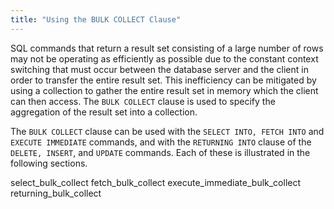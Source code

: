 ```yaml
---
title: "Using the BULK COLLECT Clause"
---
```


<div id="using_the_bulk_collect_clause" class="registered_link"></div>


SQL commands that return a result set consisting of a large number of rows may not be operating as efficiently as possible due to the constant context switching that must occur between the database server and the client in order to transfer the entire result set. This inefficiency can be mitigated by using a collection to gather the entire result set in memory which the client can then access. The `BULK COLLECT` clause is used to specify the aggregation of the result set into a collection.

The `BULK COLLECT` clause can be used with the `SELECT INTO, FETCH INTO` and `EXECUTE IMMEDIATE` commands, and with the `RETURNING INTO` clause of the `DELETE, INSERT`, and `UPDATE` commands. Each of these is illustrated in the following sections.

<div class="toctree" data-maxdepth="3">

select_bulk_collect fetch_bulk_collect execute_immediate_bulk_collect returning_bulk_collect

</div>
